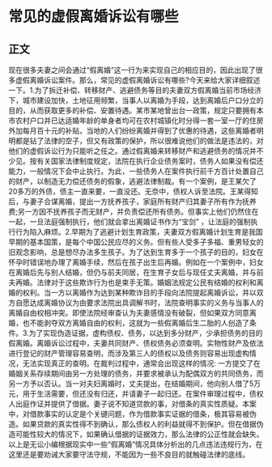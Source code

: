 # 常见的虚假离婚诉讼有哪些
## 正文
现在很多夫妻之间会通过“假离婚”这一行为来实现自己的相应目的，因此出现了很多虚假离婚诉讼案件。那么，常见的虚假离婚诉讼有哪些?今天来给大家详细叙述一下。1.为了拆迁补偿、转移财产、逃避债务等目的夫妻双方假离婚当前市场经济下，城市建设加快，土地征用频繁，当事人以离婚为手段，达到离婚后户口分立的目的，从而获取更多的补偿、安置待遇。某市某地曾出台一政策，规定只要拥有本市农村户口并已达适婚年龄的单身者均可在农村城镇化时分得一套一室一厅的住房外加每月百十元的补贴，当地的人们纷纷离婚并得到了优惠的待遇，这些离婚者明明都是钻了法律的空子，但又有政策的保护，所以很难说他们的做法是违法的，对他们的虚假诉讼行为只能听之任之。通过假离婚来转移财产和逃避债务的情况并不少见。按有关国家法律制度规定，法院在执行企业债务案时，债务人如果没有偿还能力，一般情况下会中止执行。为此，一些债务人在案件执行前千方百计处置自己的财产，以制造无力偿还债务的假象，逃避法律制裁。有一个案例，是王某欠了20多万的外债，债主一直来要，一直没还。无奈中，债权人诉至法院。王某得知后，与妻子合谋离婚，提出一方抚养孩子，家庭所有财产归其妻子所有作为抚养费;另一方因不抚养孩子而无财产，并负责偿还所有债务。但事实上他们仍然住在一起，一旦法庭强制执行，他们就会拿出离婚证书作为“宝剑” ，让法庭的强制执行行为陷入麻烦。2.早期为了逃避计划生育政策，夫妻双方假离婚计划生育是我国早期的基本国策，是每个中国公民应尽的义务。但有些人受多子多福、重男轻女的旧观念影响，总是想尽办法多生孩子。为了达到生育多于一个孩子的目的，妇女在怀孕时错误地办理了离婚手续，然后在孩子出生后再婚。例如在一个案例中，妇女在离婚后先与别人结婚，但仍与前夫同居，在生育子女后与现任丈夫离婚，并与前夫再婚。法律对于这些欺诈行为也是束手无策。婚姻法规定公民有结婚的权利和离婚的权利。当一方以离婚作为达到某种欺诈目的手段向法院提起离婚诉讼，并以双方自愿达成离婚协议为由要求法院出具调解书时，法院查明事实的义务与当事人的离婚自由权相冲突。即使法院经审查认为夫妻感情没有破裂，但如果双方同意离婚，也不能剥夺双方离婚自由的权利，这就为一些假离婚后生二胎的人创造了条件。3.为了实现伪造证据，虚构债权、债务，以达到多分财产，少承担债务的目的假离婚。离婚诉讼过程中，夫妻共同财产、债权债务必须查明。实物性财产及依法进行登记的财产管理容易查明，而涉及第三人的债权以及债务则容易出现虚构情况，无法实现真正的查明。在裁判过程中，通常会出现这样的情况: 一方提交了在婚姻关系存续期间由另一方处理的债务，并要求被承认为配偶双方的共同债务，而另一方予以否认。当一对夫妇离婚时，丈夫提出，在结婚期间，他向别人借了5万元，用于生活需要，但还没有归还，并请妻子一起归还。在案件审理过程中，债权人出庭作证并提供了借据。妻子说不知道贷款的事，对借条的真实性质疑。本案中，对借款事实的认定是个关键问题，作为借款事实证据的借条，极其容易被伪造。如果贷款的真实性得不到确认，那么债权人的利益就得不到保护。但在借据伪造可能性较大的情况下，如果确认借据的证据效力，那么法律的公正性就会缺失。以上是无讼小编根据现实中一些“假离婚”情况具体分析出的几点违法违规行为，在这里还是要劝诫大家要守法守规，不能因为一些不良目的就触碰法律的底线。